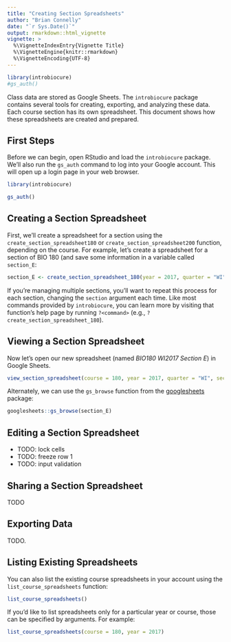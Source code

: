```yaml
---
title: "Creating Section Spreadsheets"
author: "Brian Connelly"
date: "`r Sys.Date()`"
output: rmarkdown::html_vignette
vignette: >
  %\VignetteIndexEntry{Vignette Title}
  %\VignetteEngine{knitr::rmarkdown}
  %\VignetteEncoding{UTF-8}
---
```


```r
library(introbiocure)
#gs_auth()
```


Class data are stored as Google Sheets.
The `introbiocure` package contains several tools for creating, exporting, and analyzing these data.
Each course section has its own spreadsheet.
This document shows how these spreadsheets are created and prepared.


## First Steps

Before we can begin, open RStudio and load the `introbiocure` package.
We'll also run the `gs_auth` command to log into your Google account.
This will open up a login page in your web browser.

```r
library(introbiocure)

gs_auth()
```


## Creating a Section Spreadsheet

First, we'll create a spreadsheet for a section using the `create_section_spreadsheet180` or `create_section_spreadsheet200` function, depending on the course.
For example, let's create a spreadsheet for a section of BIO 180 (and save some information in a variable called `section_E`:

```r
section_E <- create_section_spreadsheet_180(year = 2017, quarter = "WI", section = "E", num_groups = 4)
```

If you're managing multiple sections, you'll want to repeat this process for each section, changing the `section` argument each time.
Like most commands provided by `introbiocure`, you can learn more by visiting that function's help page by running `?<command>` (e.g., `?create_section_spreadsheet_180`).


## Viewing a Section Spreadsheet

Now let's open our new spreadsheet (named *BIO180 WI2017 Section E*) in Google Sheets.

```r
view_section_spreadsheet(course = 180, year = 2017, quarter = "WI", section = "E")
```

Alternately, we can use the `gs_browse` function from the [googlesheets](https://github.com/jennybc/googlesheets) package:

```r
googlesheets::gs_browse(section_E)
```


## Editing a Section Spreadsheet

- TODO: lock cells
- TODO: freeze row 1
- TODO: input validation


## Sharing a Section Spreadsheet

TODO


## Exporting Data

TODO.


## Listing Existing Spreadsheets

You can also list the existing course spreadsheets in your account using the `list_course_spreadsheets` function:

```r
list_course_spreadsheets()
```

If you'd like to list spreadsheets only for a particular year or course, those can be specified by arguments.
For example:

```r
list_course_spreadsheets(course = 180, year = 2017)
```

